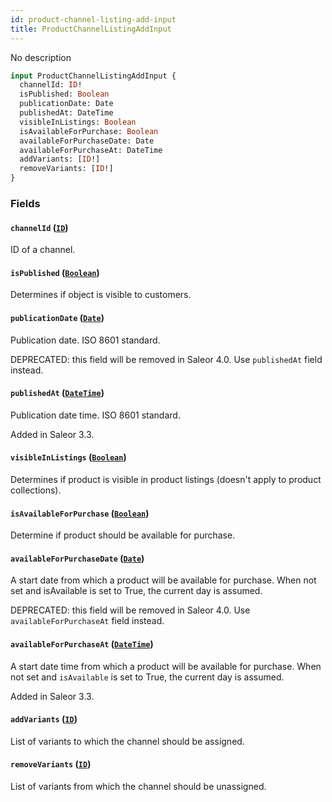 ```yaml
---
id: product-channel-listing-add-input
title: ProductChannelListingAddInput
---
```


No description

```graphql
input ProductChannelListingAddInput {
  channelId: ID!
  isPublished: Boolean
  publicationDate: Date
  publishedAt: DateTime
  visibleInListings: Boolean
  isAvailableForPurchase: Boolean
  availableForPurchaseDate: Date
  availableForPurchaseAt: DateTime
  addVariants: [ID!]
  removeVariants: [ID!]
}
```

### Fields

#### `channelId` ([`ID`](../../../developer/api-reference/scalars/id))

ID of a channel.

#### `isPublished` ([`Boolean`](../../../developer/api-reference/scalars/boolean))

Determines if object is visible to customers.

#### `publicationDate` ([`Date`](../../../developer/api-reference/scalars/date))

Publication date. ISO 8601 standard.

DEPRECATED: this field will be removed in Saleor 4.0. Use `publishedAt` field instead.

#### `publishedAt` ([`DateTime`](../../../developer/api-reference/scalars/date-time))

Publication date time. ISO 8601 standard.

Added in Saleor 3.3.

#### `visibleInListings` ([`Boolean`](../../../developer/api-reference/scalars/boolean))

Determines if product is visible in product listings (doesn't apply to product collections).

#### `isAvailableForPurchase` ([`Boolean`](../../../developer/api-reference/scalars/boolean))

Determine if product should be available for purchase.

#### `availableForPurchaseDate` ([`Date`](../../../developer/api-reference/scalars/date))

A start date from which a product will be available for purchase. When not set and isAvailable is set to True, the current day is assumed.

DEPRECATED: this field will be removed in Saleor 4.0. Use `availableForPurchaseAt` field instead.

#### `availableForPurchaseAt` ([`DateTime`](../../../developer/api-reference/scalars/date-time))

A start date time from which a product will be available for purchase. When not set and `isAvailable` is set to True, the current day is assumed.

Added in Saleor 3.3.

#### `addVariants` ([`ID`](../../../developer/api-reference/scalars/id))

List of variants to which the channel should be assigned.

#### `removeVariants` ([`ID`](../../../developer/api-reference/scalars/id))

List of variants from which the channel should be unassigned.
